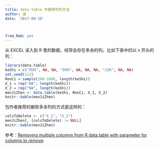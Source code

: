 ```yaml
---
title: data.table 中删除列的方法
author: 波
date: '2017-09-18'



from_Rmd: yes
---
```


从 EXCEL 读入到 R 里的数据，经常会存在多余的列。比如下表中的以 `X` 开头的列：

```r
library(data.table)
keShi = c("内科", NA, NA, "外科", NA, NA, NA, "儿科", NA, NA)
set.seed(123)
RenCi = sample(100:1000, length(keShi))
X_1 = rep("NA", length(keShi))
X_2 = rep("NA", length(keShi))
menJiZhen <- data.table(keShi, RenCi, X_1, X_2)
knitr::kable(menJiZhen)
```

包作者推荐的删除多余列的方式是这样的：
```r
colsToDelete <- c("X_1", "X_2")
menJiZhen[, (colsToDelete) := NULL]
knitr::kable(menJiZhen)
```
参考：[Removing multiple columns from R data.table with parameter for columns to remove](https://stackoverflow.com/questions/24590341/removing-multiple-columns-from-r-data-table-with-parameter-for-columns-to-remove)
